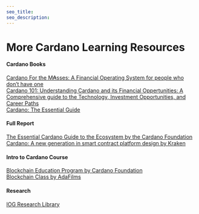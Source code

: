 ```yaml
---
seo_title: 
seo_description: 
---
```


# More Cardano Learning Resources

#### Cardano Books
[Cardano For the M₳sses: A Financial Operating System for people who don’t have one](https://www.amazon.com/dp/B0B912X5G6)  
[Cardano 101: Understanding Cardano and its Financial Oppertunities: A Comprehensive guide to the Technology, Investment Opportunities, and Career Paths](https://www.amazon.com/dp/B0C524H491)  
[Cardano: The Essential Guide](https://www.amazon.com/dp/B0B1DSTS3X)  

#### Full Report
[The Essential Cardano Guide to the Ecosystem by the Cardano Foundation](https://landing.essentialcardano.io/guide-to-the-ecosystem)  
[Cardano: A new generation in smart contract platform design by Kraken](https://blog.kraken.com/crypto-education/kraken-intelligence/cardano-a-new-generation-in-smart-contract-platform-design)  

#### Intro to Cardano Course
[Blockchain Education Program by Cardano Foundation](https://education.cardano.org/)  
[Blockchain Class by AdaFilms](https://www.adafilms.art/blockchain-class)  

#### Research
[IOG Research Library](https://iohk.io/en/research/library/)  
